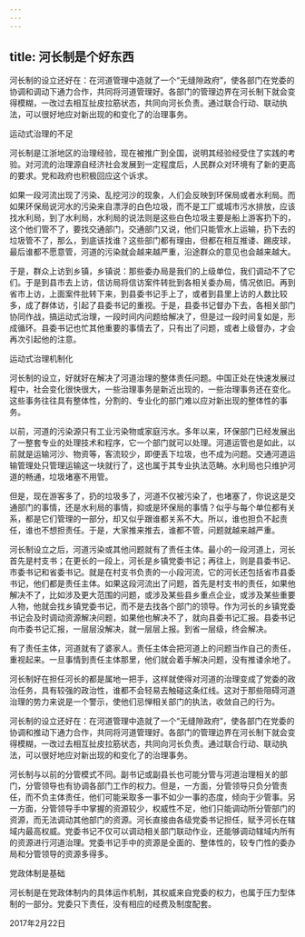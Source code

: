 ```yaml
---
---
---
```

title: 河长制是个好东西
---

河长制的设立还好在：在河道管理中造就了一个“无缝隙政府”，使各部门在党委的协调和调动下通力合作，共同将河道管理好。各部门的管理边界在河长制下就会变得模糊，一改过去相互扯皮拉筋状态，共同向河长负责。通过联合行动、联动执法，可以很好地应对新出现的和变化了的治理事务。





运动式治理的不足


河长制是江浙地区的治理经验，现在被推广到全国，说明其经验经受住了实践的考验。对河流的治理源自经济社会发展到一定程度后，人民群众对环境有了新的更高的要求。党和政府也积极回应这个诉求。

如果一段河流出现了污染、乱挖河沙的现象，人们会反映到环保局或者水利局。而如果环保局说河水的污染来自漂浮的白色垃圾，而不是工厂或城市污水排放，应该找水利局，到了水利局，水利局的说法则是这些白色垃圾主要是船上游客扔下的，这个他们管不了，要找交通部门，交通部门又说，他们只能管水上运输，扔下去的垃圾管不了，那么，到底该找谁？这些部门都有理由，但都在相互推诿、踢皮球，最后谁都不愿意管，河道的污染就会越来越严重，沿途群众的意见也会越来越大。

于是，群众上访到乡镇，乡镇说：那些委办局是我们的上级单位，我们调动不了它们。于是到县市去上访，信访局将信访案件转批到各相关委办局，情况依旧。再到省市上访，上面案件批转下来，到县委书记手上了，或者到县里上访的人数比较多，成了群体访，引起了县委书记的重视。于是，县委书记督办下去，各相关部门协同作战，搞运动式治理，一段时间内问题给解决了，但是过一段时间复如是，形成循环。县委书记也忙其他重要的事情去了，只有出了问题，或者上级督办，才会再次引起他的注意。





运动式治理机制化


河长制的设立，好就好在解决了河道治理的整体责任问题。中国正处在快速发展过程中，社会变化很快很大，一些治理事务是新近出现的，一些治理事务还在变化。这些事务往往具有整体性，分割的、专业化的部门难以应对新出现的整体性的事务。

以前，河道的污染源只有工业污染物或家庭污水。多年以来，环保部门已经发展出了一整套专业的处理技术和程序，它一个部门就可以处理。河道运管也是如此，以前就是运输河沙、物资等，客流较少，即便丢下垃圾，也不成为问题。交通河道运输管理处只管理运输这一块就行了，这也属于其专业执法范畴。水利局也只维护河道的畅通，垃圾堵塞不用管。

但是，现在游客多了，扔的垃圾多了，河道不仅被污染了，也堵塞了，你说这是交通部门的事情，还是水利局的事情，抑或是环保局的事情？似乎与每个单位都有关系，都是它们管理的一部分，却又似乎跟谁都关系不大。所以，谁也担负不起责任，谁也不想担责任。于是，大家推来推去，谁都不管，问题就越来越严重。

河长制设立之后，河道污染或其他问题就有了责任主体。最小的一段河道上，河长首先是村支书；在更长的一段上，河长是乡镇党委书记；再往上，则是县委书记、市委书记和省委书记。就是在村支书负责的一小段河流，它的河长还包括省市县委书记，他们都是责任主体。如果这段河流出了问题，首先是村支书的责任，如果他解决不了，比如涉及更大范围的问题，或涉及某些县乡重点企业，或涉及某些重要人物，他就会找乡镇党委书记，而不是去找各个部门的领导。作为河长的乡镇党委书记会及时调动资源解决问题，如果他也解决不了，就向县委书记汇报。县委书记向市委书记汇报，一层层没解决，就一层层上报。到省一层级，终会解决。

有了责任主体，河道就有了婆家人。责任主体会把河道上的问题当作自己的责任，重视起来。一旦事情到责任主体那里，他们就会着手解决问题，没有推诿余地了。

河长制好在担任河长的都是属地一把手，这样就使得对河道的治理变成了党委的政治任务，具有较强的政治性，谁都不会轻易去触碰这条红线。这对于那些阻碍河道治理的势力来说是一个警示，使他们忌惮相关部门的执法，收敛自己的行为。

河长制的设立还好在：在河道管理中造就了一个“无缝隙政府”，使各部门在党委的协调和推动下通力合作，共同将河道管理好。各部门的管理边界在河长制下就会变得模糊，一改过去相互扯皮拉筋状态，共同向河长负责。通过联合行动、联动执法，可以很好地应对新出现的和变化了的治理事务。

河长制与以前的分管模式不同。副书记或副县长也可能分管与河道治理相关的部门，分管领导也有协调各部门工作的权力。但是，一方面，分管领导只负分管责任，而不负主体责任，他们可能采取多一事不如少一事的态度，倾向于少管事。另一方面，分管领导手中掌握的资源较少，权威性不足，他们只能调动所分管部门的资源，而无法调动其他部门的资源。河长直接由各级党委书记担任，赋予河长在辖域内最高权威。党委书记不仅可以调动相关部门联动作业，还能够调动辖域内所有的资源进行河道治理。党委书记手中的资源是全面的、整体性的，较专门性的委办局和分管领导的资源多得多。





党政体制是基础


河长制是在党政体制内的具体运作机制，其权威来自党委的权力，也属于压力型体制的一部分。党委只下责任，没有相应的经费及制度配套。

2017年2月22日